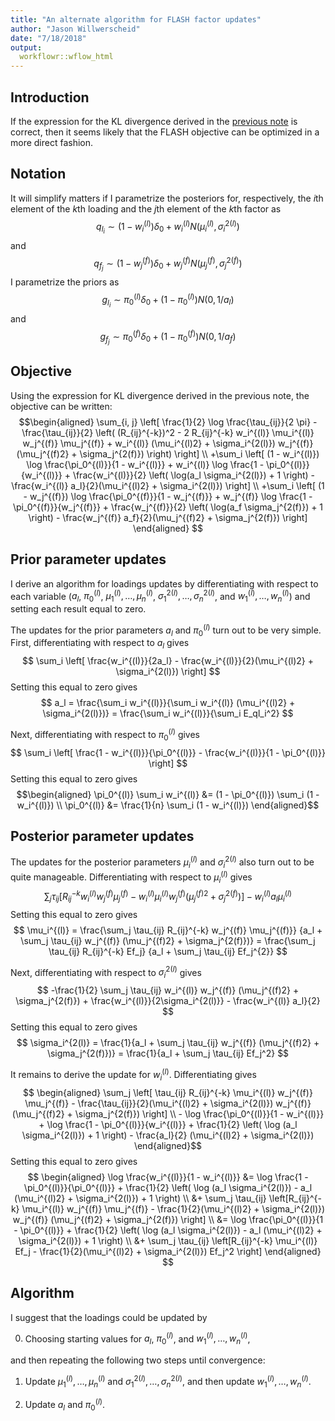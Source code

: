 ```yaml
---
title: "An alternate algorithm for FLASH factor updates"
author: "Jason Willwerscheid"
date: "7/18/2018"
output:
  workflowr::wflow_html
---
```


## Introduction

If the expression for the KL divergence derived in the [previous note](obj_notes.html) is correct, then it seems likely that the FLASH objective can be optimized in a more direct fashion.

## Notation

It will simplify matters if I parametrize the posteriors for, respectively, the $i$th element of the $k$th loading and the $j$th element of the $k$th factor as
$$ q_{l_i} \sim (1 - w_i^{(l)}) \delta_0 + w_i^{(l)} N(\mu_i^{(l)}, \sigma_i^{2(l)}) $$
and
$$ q_{f_j} \sim (1 - w_j^{(f)}) \delta_0 + w_j^{(f)} N(\mu_j^{(f)}, \sigma_j^{2(f)}) $$
I parametrize the priors as
$$ g_{l_i} \sim \pi_0^{(l)} \delta_0 + (1 - \pi_0^{(l)}) N(0, 1/a_l) $$
and
$$ g_{f_j} \sim \pi_0^{(f)} \delta_0 + (1 - \pi_0^{(f)}) N(0, 1/a_f) $$

## Objective

Using the expression for KL divergence derived in the previous note, the objective can be written:
$$\begin{aligned}
\sum_{i, j} \left[ \frac{1}{2} \log \frac{\tau_{ij}}{2 \pi} 
- \frac{\tau_{ij}}{2} \left( (R_{ij}^{-k})^2 
- 2 R_{ij}^{-k} w_i^{(l)} \mu_i^{(l)} w_j^{(f)} \mu_j^{(f)}
+ w_i^{(l)} (\mu_i^{(l)2} + \sigma_i^{2(l)}) 
w_j^{(f)} (\mu_j^{(f)2} + \sigma_j^{2(f)}) \right) \right] \\
+\sum_i \left[ (1 - w_i^{(l)}) \log \frac{\pi_0^{(l)}}{1 - w_i^{(l)}}
+ w_i^{(l)} \log \frac{1 - \pi_0^{(l)}}{w_i^{(l)}} 
+ \frac{w_i^{(l)}}{2} \left( \log(a_l \sigma_i^{2(l)}) + 1 \right)
- \frac{w_i^{(l)} a_l}{2}(\mu_i^{(l)2} + \sigma_i^{2(l)}) \right] \\
+\sum_i \left[ (1 - w_j^{(f)}) \log \frac{\pi_0^{(f)}}{1 - w_j^{(f)}}
+ w_j^{(f)} \log \frac{1 - \pi_0^{(f)}}{w_j^{(f)}} 
+ \frac{w_j^{(f)}}{2} \left( \log(a_f \sigma_j^{2(f)}) + 1 \right)
- \frac{w_j^{(f)} a_f}{2}(\mu_j^{(f)2} + \sigma_j^{2(f)}) \right]
\end{aligned} $$

## Prior parameter updates

I derive an algorithm for loadings updates by differentiating with respect to each variable ($a_l$, $\pi_0^{(l)}$, $\mu_1^{(l)}, \ldots, \mu_n^{(l)}$, $\sigma_1^{2(l)}, \ldots, \sigma_n^{2(l)}$, and $w_1^{(l)}, \ldots, w_n^{(l)}$) and setting each result equal to zero. 

The updates for the prior parameters $a_l$ and $\pi_0^{(l)}$ turn out to be very simple. First, differentiating with respect to $a_l$ gives
$$ \sum_i \left[ \frac{w_i^{(l)}}{2a_l} - \frac{w_i^{(l)}}{2}(\mu_i^{(l)2} + \sigma_i^{2(l)}) \right] $$
Setting this equal to zero gives
$$ a_l = \frac{\sum_i w_i^{(l)}}{\sum_i w_i^{(l)} (\mu_i^{(l)2} + \sigma_i^{2(l)})} = \frac{\sum_i w_i^{(l)}}{\sum_i E_ql_i^2} $$

Next, differentiating with respect to $\pi_0^{(l)}$ gives
$$ \sum_i \left[ \frac{1 - w_i^{(l)}}{\pi_0^{(l)}} - \frac{w_i^{(l)}}{1 - \pi_0^{(l)}} \right] $$
Setting this equal to zero gives
$$\begin{aligned}
\pi_0^{(l)} \sum_i w_i^{(l)} &= (1 - \pi_0^{(l)}) \sum_i (1 - w_i^{(l)}) \\
\pi_0^{(l)} &= \frac{1}{n} \sum_i (1 - w_i^{(l)})
\end{aligned}$$

## Posterior parameter updates

The updates for the posterior parameters $\mu_i^{(l)}$ and $\sigma_i^{2(l)}$ also turn out to be quite manageable. Differentiating with respect to $\mu_i^{(l)}$ gives
$$ \sum_j \tau_{ij} \left[ R_{ij}^{-k} w_i^{(l)} w_j^{(f)} \mu_j^{(f)}
- w_i^{(l)} \mu_i^{(l)} w_j^{(f)} (\mu_j^{(f)2} + \sigma_j^{2(f)}) \right] - w_i^{(l)} a_l \mu_i^{(l)} $$
Setting this equal to zero gives
$$ \mu_i^{(l)} 
= \frac{\sum_j \tau_{ij} R_{ij}^{-k} w_j^{(f)} \mu_j^{(f)}}
{a_l + \sum_j \tau_{ij} w_j^{(f)} (\mu_j^{(f)2} + \sigma_j^{2(f)})}
= \frac{\sum_j \tau_{ij} R_{ij}^{-k} Ef_j}
{a_l + \sum_j \tau_{ij} Ef_j^{2}} $$ 

Next, differentiating with respect to $\sigma_i^{2(l)}$ gives
$$ -\frac{1}{2} \sum_j \tau_{ij} w_i^{(l)} w_j^{(f)} (\mu_j^{(f)2} + \sigma_j^{2(f)})
+ \frac{w_i^{(l)}}{2\sigma_i^{2(l)}} - \frac{w_i^{(l)} a_l}{2} $$
Setting this equal to zero gives
$$ \sigma_i^{2(l)} 
= \frac{1}{a_l + \sum_j \tau_{ij} w_j^{(f)} (\mu_j^{(f)2} + \sigma_j^{2(f)})}
= \frac{1}{a_l + \sum_j \tau_{ij} Ef_j^2} $$

It remains to derive the update for $w_i^{(l)}$. Differentiating gives
$$ \begin{aligned}
\sum_j \left[ \tau_{ij} R_{ij}^{-k} \mu_i^{(l)} w_j^{(f)} \mu_j^{(f)}
- \frac{\tau_{ij}}{2}(\mu_i^{(l)2} + \sigma_i^{2(l)}) 
w_j^{(f)} (\mu_j^{(f)2} + \sigma_j^{2(f)}) \right] \\
- \log \frac{\pi_0^{(l)}}{1 - w_i^{(l)}}
+ \log \frac{1 - \pi_0^{(l)}}{w_i^{(l)}}
+ \frac{1}{2} \left( \log (a_l \sigma_i^{2(l)}) + 1 \right)
- \frac{a_l}{2} (\mu_i^{(l)2} + \sigma_i^{2(l)})
\end{aligned}$$
Setting this equal to zero gives
$$ \begin{aligned}
\log \frac{w_i^{(l)}}{1 - w_i^{(l)}}
&= \log \frac{1 - \pi_0^{(l)}}{\pi_0^{(l)}} 
+ \frac{1}{2} \left( \log (a_l \sigma_i^{2(l)}) - a_l (\mu_i^{(l)2} + \sigma_i^{2(l)}) + 1 \right) \\
&+ \sum_j \tau_{ij} \left[R_{ij}^{-k} \mu_i^{(l)} w_j^{(f)} \mu_j^{(f)}
- \frac{1}{2}(\mu_i^{(l)2} + \sigma_i^{2(l)}) 
w_j^{(f)} (\mu_j^{(f)2} + \sigma_j^{2(f)}) \right] \\
&= \log \frac{\pi_0^{(l)}}{1 - \pi_0^{(l)}} 
+ \frac{1}{2} \left( \log (a_l \sigma_i^{2(l)}) - a_l (\mu_i^{(l)2} + \sigma_i^{2(l)}) + 1 \right) \\
&+ \sum_j \tau_{ij} \left[R_{ij}^{-k} \mu_i^{(l)} Ef_j
- \frac{1}{2}(\mu_i^{(l)2} + \sigma_i^{2(l)}) Ef_j^2 \right]
\end{aligned}
 $$

## Algorithm

I suggest that the loadings could be updated by

0. Choosing starting values for $a_l$, $\pi_0^{(l)}$, and $w_1^{(l)}, \ldots, w_n^{(l)}$,

and then repeating the following two steps until convergence:

1. Update $\mu_1^{(l)}, \ldots, \mu_n^{(l)}$ and $\sigma_1^{2(l)}, \ldots, \sigma_n^{2(l)}$, and then update $w_1^{(l)}, \ldots, w_n^{(l)}$.

2. Update $a_l$ and $\pi_0^{(l)}$.
